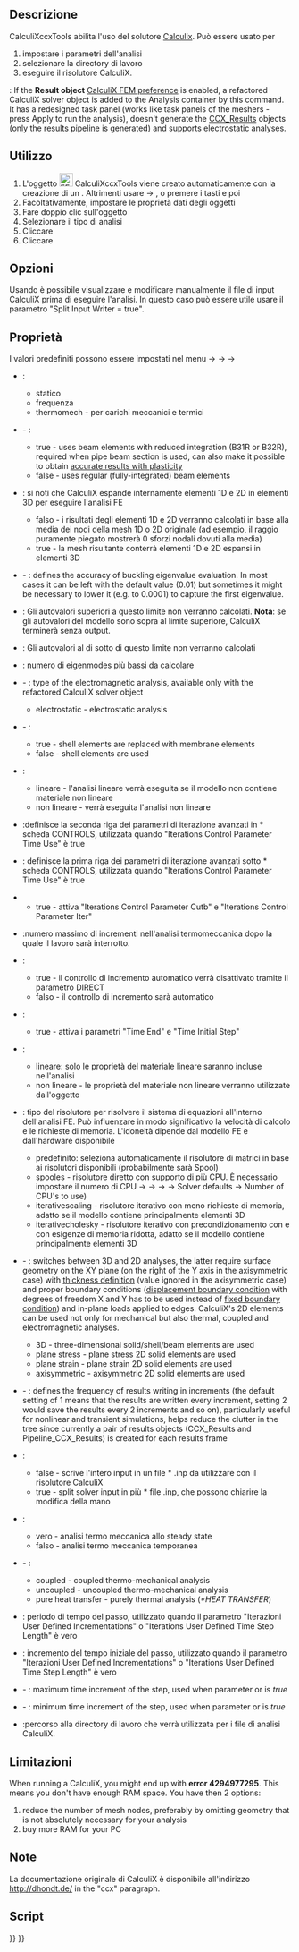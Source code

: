 <languages/>

<div class="mw-translate-fuzzy">
{{Docnav/it|[[FEM_FemMesh2Mesh/it|Converti mesh FEM in mesh]]|[[FEM_SolverCalculiX/it|Solutore CalculiX]]|[[FEM_Workbench/it|FEM]]|IconL=FEM_FemMesh2Mesh.png|IconC=Workbench_FEM.svg|IconR=Fem_Solver.svg}}
</div>

<div class="mw-translate-fuzzy">
{{GuiCommand/it
|Name=FEM SolverCalculixCxxtools
|Name/it=FEM SolverCalculixCxxtools
|MenuLocation=Solve → Solutore CalculiX Standard
|Workbenches=[[FEM_Workbench/it|FEM]]
|Shortcut=
|SeeAlso=[[FEM_tutorial/it|FEM tutorial]]
}}
</div>

<span id="Description"></span>
==Descrizione==

<div class="mw-translate-fuzzy">
CalculiXccxTools abilita l'uso del solutore [https://en.wikipedia.org/wiki/Calculix Calculix]. Può essere usato per
# impostare i parametri dell'analisi
# selezionare la directory di lavoro
# eseguire il risolutore CalculiX.
</div>

{{Version|1.1}}: If the '''Result object''' [[FEM_Preferences#CalculiX|CalculiX FEM preference]] is enabled, a refactored CalculiX solver object is added to the Analysis container by this command. It has a redesigned task panel (works like task panels of the meshers - press Apply to run the analysis), doesn't generate the [[FEM_ResultShow|CCX_Results]] objects (only the [[FEM_PostPipelineFromResult|results pipeline]] is generated) and supports electrostatic analyses.

<span id="Usage"></span>
== Utilizzo ==

<div class="mw-translate-fuzzy">
# L'oggetto [[Image:FEM_Solver.png|24px]] CalculiXccxTools viene creato automaticamente con la creazione di un {{KEY|[[Image:FEM_Analysis.png|24px]] [[FEM_Analysis/it|Contenitore di analisi]]}}. Altrimenti usare {{KEY|Solve}} → {{KEY|Solver CalculiX Standard}} , o premere i tasti {{KEY|S}} e poi {{KEY|X}}
# Facoltativamente, impostare le proprietà dati degli oggetti {{KEY|[[Image:FEM_Solver.png|24px]] CalculiXccxTools}}
# Fare doppio clic sull'oggetto {{KEY|[[Image:FEM_Solver.png|24px]] CalculiXccxTools}}
# Selezionare il tipo di analisi
# Cliccare {{KEY|Write .inp file}}
# Cliccare {{KEY|Run CalculiX}}
</div>

<span id="Options"></span>
== Opzioni ==

<div class="mw-translate-fuzzy">
Usando {{KEY|Edit .inp file}} è possibile visualizzare e modificare manualmente il file di input CalculiX prima di eseguire l'analisi. In questo caso può essere utile usare il parametro "Split Input Writer = true".
</div>

<span id="Properties"></span>
== Proprietà ==

<div class="mw-translate-fuzzy">
I valori predefiniti possono essere impostati nel menu {{KEY|Modifica}} → {{KEY|Preferenze}} → {{KEY|FEM}} → {{KEY|CalculiX}}
</div>

<div class="mw-translate-fuzzy">
* {{PropertyData|Analysis Type}}:
** statico
** frequenza
** thermomech - per carichi meccanici e termici
</div>

* {{PropertyData|Beam Reduced Integration}} - {{Version|1.0}}:
** true - uses beam elements with reduced integration (B31R or B32R), required when pipe beam section is used, can also make it possible to obtain [https://forum.freecad.org/viewtopic.php?t=61233 accurate results with plasticity]
** false - uses regular (fully-integrated) beam elements

<div class="mw-translate-fuzzy">
* {{PropertyData|Beam Shell Result Output 3D}}: si noti che CalculiX espande internamente elementi 1D e 2D in elementi 3D per eseguire l'analisi FE
** falso - i risultati degli elementi 1D e 2D verranno calcolati in base alla media dei nodi della mesh 1D o 2D originale (ad esempio, il raggio puramente piegato mostrerà 0 sforzi nodali dovuti alla media)
** true - la mesh risultante conterrà elementi 1D e 2D espansi in elementi 3D
</div>

* {{PropertyData|Buckling Accuracy}} - {{Version|1.1}}: defines the accuracy of buckling eigenvalue evaluation. In most cases it can be left with the default value (0.01) but sometimes it might be necessary to lower it (e.g. to 0.0001) to capture the first eigenvalue.

* {{PropertyData|Eigenmode High Limit}}: Gli autovalori superiori a questo limite non verranno calcolati. '''Nota''': se gli autovalori del modello sono sopra al limite superiore, CalculiX terminerà senza output.

* {{PropertyData|Eigenmode Low Limit}}: Gli autovalori al di sotto di questo limite non verranno calcolati

* {{PropertyData|Eigenmodes Count}}: numero di eigenmodes più bassi da calcolare

* {{PropertyData|Electromagnetic Mode}} - {{Version|1.0}}: type of the electromagnetic analysis, available only with the refactored CalculiX solver object
** electrostatic - electrostatic analysis

* {{PropertyData|Exclude Bending Stiffness}} - {{Version|1.1}}:
** true - shell elements are replaced with membrane elements
** false - shell elements are used

<div class="mw-translate-fuzzy">
* {{PropertyData|Geometric Nonlinearity}}:
** lineare - l'analisi lineare verrà eseguita se il modello non contiene materiale non lineare
** non lineare - verrà eseguita l'analisi non lineare
</div>

<div class="mw-translate-fuzzy">
* {{PropertyData|Iterations Control parameter Cutb}}:definisce la seconda riga dei parametri di iterazione avanzati in * scheda CONTROLS, utilizzata quando "Iterations Control Parameter Time Use" è true
</div>

<div class="mw-translate-fuzzy">
* {{PropertyData|Iterations Control Parameter Iter}}: definisce la prima riga dei parametri di iterazione avanzati sotto * scheda CONTROLS, utilizzata quando "Iterations Control Parameter Time Use" è true
</div>

<div class="mw-translate-fuzzy">
* {{PropertyData|Iterations Control Parameter Time Use}}
** true - attiva "Iterations Control Parameter Cutb" e "Iterations Control Parameter Iter"
</div>

<div class="mw-translate-fuzzy">
* {{PropertyData|Iterations Thermo Mech Maximum}}:numero massimo di incrementi nell'analisi termomeccanica dopo la quale il lavoro sarà interrotto.
</div>

<div class="mw-translate-fuzzy">
* {{PropertyData|Iterations User Defined Incrementations}}:
** true - il controllo di incremento automatico verrà disattivato tramite il parametro DIRECT
** falso - il controllo di incremento sarà automatico
</div>

<div class="mw-translate-fuzzy">
* {{PropertyData|Iterations User Defined Time Step Length}}:
** true - attiva i parametri "Time End" e "Time Initial Step"
</div>

<div class="mw-translate-fuzzy">
* {{PropertyData|Material Nonlinearity}}:
** lineare: solo le proprietà del materiale lineare saranno incluse nell'analisi
** non lineare - le proprietà del materiale non lineare verranno utilizzate dall'oggetto {{KEY|[[Image:FEM_MaterialMechanicalNonlinear.png|24px]] '''[[FEM_MaterialMechanicalNonlinear|Nonlinear mechanical material]]'''}}
</div>

<div class="mw-translate-fuzzy">
* {{PropertyData|Matrix Solver Type}}: tipo del risolutore per risolvere il sistema di equazioni all'interno dell'analisi FE. Può influenzare in modo significativo la velocità di calcolo e le richieste di memoria. L'idoneità dipende dal modello FE e dall'hardware disponibile
** predefinito: seleziona automaticamente il risolutore di matrici in base ai risolutori disponibili (probabilmente sarà Spool)
** spooles - risolutore diretto con supporto di più CPU. È necessario impostare il numero di CPU {{KEY|Edit}} → {{KEY|Preferences}} → {{KEY|FEM}} → {{KEY|CalculiX}} → Solver defaults → Number of CPU's to use)
** iterativescaling - risolutore iterativo con meno richieste di memoria, adatto se il modello contiene principalmente elementi 3D
** iterativecholesky - risolutore iterativo con precondizionamento con e con esigenze di memoria ridotta, adatto se il modello contiene principalmente elementi 3D
</div>

* {{PropertyData|Model Space}} - {{Version|1.0}}: switches between 3D and 2D analyses, the latter require surface geometry on the XY plane (on the right of the Y axis in the axisymmetric case) with [[FEM_ElementGeometry2D|thickness definition]] (value ignored in the axisymmetric case) and proper boundary conditions ([[FEM_ConstraintDisplacement|displacement boundary condition]] with degrees of freedom X and Y has to be used instead of [[FEM_ConstraintFixed|fixed boundary condition]]) and in-plane loads applied to edges. CalculiX's 2D elements can be used not only for mechanical but also thermal, coupled and electromagnetic analyses.
** 3D - three-dimensional solid/shell/beam elements are used
** plane stress - plane stress 2D solid elements are used
** plane strain - plane strain 2D solid elements are used
** axisymmetric - axisymmetric 2D solid elements are used

* {{PropertyData|Output Frequency}} - {{Version|1.0}}: defines the frequency of results writing in increments (the default setting of 1 means that the results are written every increment, setting 2 would save the results every 2 increments and so on), particularly useful for nonlinear and transient simulations, helps reduce the clutter in the tree since currently a pair of results objects (CCX_Results and Pipeline_CCX_Results) is created for each results frame

<div class="mw-translate-fuzzy">
* {{PropertyData|Split Input Writer}}:
** false - scrive l'intero input in un file * .inp da utilizzare con il risolutore CalculiX
** true - split solver input in più * file .inp, che possono chiarire la modifica della mano
</div>

<div class="mw-translate-fuzzy">
* {{PropertyData|Thermo Mechanical Steady State}}:
** vero - analisi termo meccanica allo steady state
** falso - analisi termo meccanica temporanea
</div>

* {{PropertyData|Thermo Mech Type}} - {{Version|1.0}}:
** coupled - coupled thermo-mechanical analysis
** uncoupled - uncoupled thermo-mechanical analysis
** pure heat transfer - purely thermal analysis (''*HEAT TRANSFER'')

<div class="mw-translate-fuzzy">
* {{PropertyData|Time End}}: periodo di tempo del passo, utilizzato quando il parametro "Iterazioni User Defined Incrementations" o "Iterations User Defined Time Step Length" è vero
</div>

<div class="mw-translate-fuzzy">
* {{PropertyData|Time Initial Step}}: incremento del tempo iniziale del passo, utilizzato quando il parametro "Iterazioni User Defined Incrementations" o "Iterations User Defined Time Step Length" è vero
</div>

* {{PropertyData|Time Maximum Step}} - {{Version|1.0}}: maximum time increment of the step, used when parameter {{PropertyData|Iterations User Defined Incrementations}} or {{PropertyData|Iterations User Defined Time Step Length}} is ''true''

* {{PropertyData|Time Minimum Step}} - {{Version|1.0}}: minimum time increment of the step, used when parameter {{PropertyData|Iterations User Defined Incrementations}} or {{PropertyData|Iterations User Defined Time Step Length}} is ''true''

* {{PropertyData|Working Dir}}:percorso alla directory di lavoro che verrà utilizzata per i file di analisi CalculiX.

<span id="Limitations"></span>
==Limitazioni==

When running a CalculiX, you might end up with '''error 4294977295'''. This means you don't have enough RAM space. You have then 2 options:
# reduce the number of mesh nodes, preferably by omitting geometry that is not absolutely necessary for your analysis
# buy more RAM for your PC

<span id="Notes"></span>
== Note ==

La documentazione originale di CalculiX è disponibile all'indirizzo http://dhondt.de/ in the "ccx" paragraph.

<span id="Scripting"></span>
== Script ==


<div class="mw-translate-fuzzy">
{{Docnav/it|[[FEM_FemMesh2Mesh/it|Converti mesh FEM in mesh]]|[[FEM_SolverCalculiX/it|Solutore CalculiX]]|[[FEM_Workbench/it|FEM]]|IconL=FEM_FemMesh2Mesh.png|IconC=Workbench_FEM.svg|IconR=Fem_Solver.svg}}
</div>

{{FEM Tools navi{{#translation:}}}}
{{Userdocnavi{{#translation:}}}}